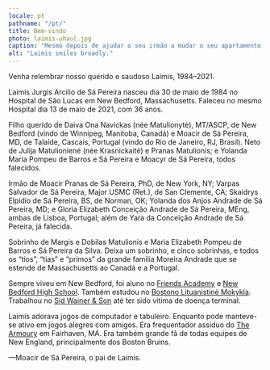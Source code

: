 ```yaml
---
locale: pt
pathname: "/pt/"
title: Bem-vindo
photo: laimis-uhaul.jpg
caption: "Mesmo depois de ajudar o seu irmão a mudar o seu apartamento inteiro para um armazem no dia de muito calor em julho de 2018, Laimis mantinha-se sorridente."
alt: "Laimis smiles broadly."
---
```


Venha relembrar nosso querido e saudoso Laimis, 1984–2021. 

Laimis Jurgis Arcilio de Sá Pereira nasceu dia 30 de maio de 1984 no Hospital
de São Lucas em New Bedford, Massachusetts. Faleceu no mesmo Hospital dia
13 de maio de 2021, com 36 anos. 

Filho querido de Daiva Ona Navickas (née Matulionytė), MT/ASCP, de New Bedford
(vindo de Winnipeg, Manitoba, Canadá) e Moacir de Sá Pereira, MD, de Talaíde,
Cascais, Portugal (vindo do Rio de Janeiro, RJ, Brasil). Neto de Julija
Matulionienė (née Krasnickaitė) e Pranas Matulionis; e Yolanda Maria Pompeu de
Barros e Sá Pereira e Moacyr de Sá Pereira, todos falecidos. 

Irmão de Moacir Pranas de Sá Pereira, PhD, de New York, NY; Varpas
Salvador de Sá Pereira, Major USMC (Ret.), de San Clemente, CA; Skaidrys
Elpidio de Sá Pereira, BS, de Norman, OK; Yolanda dos Anjos Andrade de Sá
Pereira, MD; e Gloria Elizabeth Conceição Andrade de Sá Pereira, MEng, ambas
de Lisboa, Portugal; além de Yara da Conceição Andrade de Sá Pereira, já
falecida. 

Sobrinho de Margis e Dobilas Matulionis e Maria Elizabeth Pompeu de Barros e
Sá Pereira da Silva. Deixa um sobrinho, e cinco sobrinhas, e todos os “tios”,
“tias” e “primos” da grande familia Moreira Andrade que se estende de
Massachusetts ao Canadá e a Portugal.

Sempre viveu em  New Bedford, foi aluno no [Friends
Academy](https://friendsacademy1810.org) e  [New Bedford High
School](https://nbhs.newbedfordschools.org/). Também estudou no [Bostono
Lituanistinė Mokykla](https://www.blsm.org).  Trabalhou no [Sid Wainer &
Son](http://sidwainer.com) até ter sido vítima de doença terminal. 

Laimis adorava jogos de computador e tabuleiro. Enquanto pode manteve-se ativo
em jogos alegres com amigos. Era frequentador assíduo
do [The Armoury](https://www.facebook.com/TheArmouryWargamesandHobbies/) em
Fairhaven, MA. Era também  grande fã de todas equipes de New England,
principalmente dos Boston Bruins.

—Moacir de Sá Pereira, o pai de Laimis.
